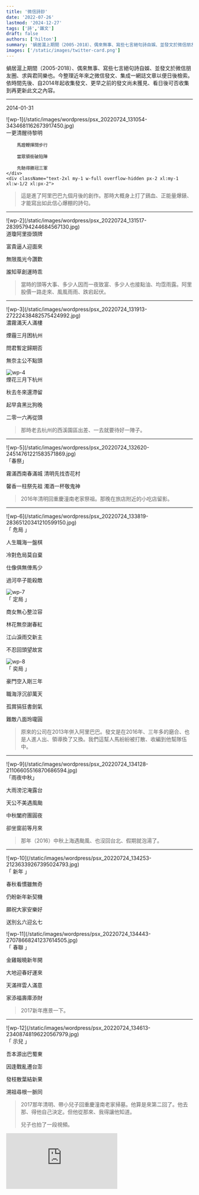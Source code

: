 ```yaml
---
title: '微信詩鈔'
date: '2022-07-26'
lastmod: '2024-12-27'
tags: ['詩','雜文']
draft: false
authors: ['hilton']
summary: '蝸居滬上期間（2005-2018）、偶來無事、寫些七言絕句詩自娛、並發文於微信朋友圈、求與君同樂也。'
images: ['/static/images/twitter-card.png']
---
```


蝸居滬上期間（2005-2018）、偶來無事、寫些七言絕句詩自娛、並發文於微信朋友圈、求與君同樂也。今整理近年來之微信發文、集成一網誌文章以便日後檢索。依時間先後、自2014年起收集發文、更早之前的發文尚未獲見、看日後可否收集到再更新此文之內容。

---
<time>2014-01-31</time>
<div className="-mx-2 flex flex-wrap overflow-hidden xl:-mx-2">
    <div className="my-1 w-full overflow-hidden px-2 xl:my-1 xl:w-1/2 xl:px-2">
     ![wp-1](/static/images/wordpress/psx_20220724_131054-3434681162673917450.jpg)
    </div>
    <div className="text-2xl text-center [writing-mode:vertical-rl] [text-orientation:upright]">
        一更清醒待黎明

        馬蹬鞭揮闊步行

        當眾領銜破陷陣

        先馳得勝冠三軍
    </div>
    <div className="text-2xl my-1 w-full overflow-hidden px-2 xl:my-1 xl:w-1/2 xl:px-2">
> 這是進了阿里巴巴九個月後的創作。那時大概身上打了鷄血、正能量爆錶、才能寫出如此信心爆棚的詩句。
    </div>
 </div>

---

<div className="-mx-2 flex flex-wrap overflow-hidden xl:-mx-2">
    <div className="my-1 w-full overflow-hidden px-2 xl:my-1 xl:w-1/2 xl:px-2">
        ![wp-2](/static/images/wordpress/psx_20220724_131517-28395794244684567130.jpg)
    </div>
    <div className="text-2xl text-center [writing-mode:vertical-rl] [text-orientation:upright]">
道瓊阿里掛頭牌

富貴逼人迎面來

無限風光今讚歎

誰知草創運時乖
    </div>
    <div className="text-2xl my-1 w-full overflow-hidden px-2 xl:my-1 xl:w-1/2 xl:px-2">
>當時的頭等大事、多少人因而一夜致富、多少人也接點油、均霑雨露。阿里股價一路走來、風風雨雨、跌宕起伏。
    </div>
</div>

---

<div className="-mx-2 flex flex-wrap overflow-hidden xl:-mx-2">
    <div className="my-1 w-full overflow-hidden px-2 xl:my-1 xl:w-1/2 xl:px-2">
        ![wp-3](/static/images/wordpress/psx_20220724_131913-27222438482575424992.jpg)
    </div>
    <div className="text-2xl text-center [writing-mode:vertical-rl] [text-orientation:upright]">
濃霧滿天人滿樓

煙霾三月困杭州

問君暫定歸期否

無奈主公不點頭
    </div>
    <div className="my-1 w-full overflow-hidden px-2 xl:my-1 xl:w-1/2 xl:px-2">
        ![wp-4](/static/images/wordpress/psx_20220724_132156-28961981191222620506.jpg)
    </div>
    <div className="text-2xl text-center [writing-mode:vertical-rl] [text-orientation:upright]">
煙花三月下杭州

秋去冬來還滯留

起早貪黑比狗晚

二零一六再從頭
    </div>
    <div className="text-2xl my-1 w-full overflow-hidden px-2 xl:my-1 xl:w-1/2 xl:px-2">
>那時老去杭州的西溪園區出差、一去就要待好一陣子。
    </div>
</div>

---

<div className="-mx-2 flex flex-wrap overflow-hidden xl:-mx-2">
    <div className="my-1 w-full overflow-hidden px-2 xl:my-1 xl:w-1/2 xl:px-2">
        ![wp-5](/static/images/wordpress/psx_20220724_132620-24514761221583571869.jpg)
    </div>
    <div className="text-2xl text-center [writing-mode:vertical-rl] [text-orientation:upright]">
「春祭」

霧滿西南春滿城 清明先找杏花村

馨香一柱祭先祖 濁酒一杯敬鬼神
    </div>
    <div className="text-2xl my-1 w-full overflow-hidden px-2 xl:my-1 xl:w-1/2 xl:px-2">
>2016年清明回重慶潼南老家祭祖。那晚在旅店附近的小吃店留影。
    </div>
</div>

---

<div className="-mx-2 flex flex-wrap overflow-hidden xl:-mx-2">
    <div className="my-1 w-full overflow-hidden px-2 xl:my-1 xl:w-1/2 xl:px-2">
        ![wp-6](/static/images/wordpress/psx_20220724_133819-28365120341210599150.jpg)
    </div>
    <div className="text-2xl text-center [writing-mode:vertical-rl] [text-orientation:upright]">
「 危局 」
 
人生職海一盤棋

冷對危局莫自棄

仕像俱無俥馬少

過河卒子能殺敵
    </div>
    <div className="my-1 w-full overflow-hidden px-2 xl:my-1 xl:w-1/2 xl:px-2">
        ![wp-7](/static/images/wordpress/psx_20220724_133857-29137478180794826702.jpg)
    </div>
    <div className="text-2xl text-center [writing-mode:vertical-rl] [text-orientation:upright]">
 「 定局 」

商女無心整泣容

林花無奈謝春紅

江山淚雨交新主

不忍回頭望故宮
    </div>
    <div className="my-1 w-full overflow-hidden px-2 xl:my-1 xl:w-1/2 xl:px-2">
        ![wp-8](/static/images/wordpress/psx_20220724_133941-22521056333220500679.jpg)
    </div>
        <div className="text-2xl text-center [writing-mode:vertical-rl] [text-orientation:upright]">
 「 奕局 」

 豪門空入剛三年

 職海浮沉卻萬天

 孤賞狷狂書劍氣

 難敵八面玲瓏圓
        </div>
    <div className="text-2xl my-1 w-full overflow-hidden px-2 xl:my-1 xl:w-1/2 xl:px-2">
>原來的公司在2013年併入阿里巴巴。發文是在2016年、三年多的磨合、也是人進人出、領導換了又換。我們這幫人馬紛紛被打散、收編到他幫隊伍中。
    </div>

</div>

---

<div className="-mx-2 flex flex-wrap overflow-hidden xl:-mx-2">
    <div className="my-1 w-full overflow-hidden px-2 xl:my-1 xl:w-1/2 xl:px-2">
        ![wp-9](/static/images/wordpress/psx_20220724_134128-21106605516870686594.jpg)
    </div>
    <div className="text-2xl text-center [writing-mode:vertical-rl] [text-orientation:upright]">
「雨夜中秋」

大雨滂沱淹露台

天公不美遇風颱

中秋闔府團圓夜

卻坐窗前等月來
    </div>
    <div className="text-2xl my-1 w-full overflow-hidden px-2 xl:my-1 xl:w-1/2 xl:px-2">
>那年（2016）中秋上海遇颱風、也沒回台北、假期就泡湯了。
    </div>
</div>


---

<div className="-mx-2 flex flex-wrap overflow-hidden xl:-mx-2">
   <div className="my-1 w-full overflow-hidden px-2 xl:my-1 xl:w-1/2 xl:px-2">
     ![wp-10](/static/images/wordpress/psx_20220724_134253-21236339267395024793.jpg)
   </div>
   <div className="text-2xl text-center [writing-mode:vertical-rl] [text-orientation:upright]">
 「 新年 」
 
 春秋看慣雖無奇
 
 仍盼新年新契機
 
 願祝大家安樂好
 
 送別幺六迎幺七
    </div>
   <div className="my-1 w-full overflow-hidden px-2 xl:my-1 xl:w-1/2 xl:px-2">
     ![wp-11](/static/images/wordpress/psx_20220724_134443-27078668241237614505.jpg)
   </div>
   <div className="text-2xl text-center [writing-mode:vertical-rl] [text-orientation:upright]">
「 春聯 」

金雞報曉新年開

大地迎春好運來

天滿祥雲人滿意

家添福壽庫添財
    </div>
    <div className="text-2xl my-1 w-full overflow-hidden px-2 xl:my-1 xl:w-1/2 xl:px-2">
>2017新年應景一下。
    </div>
</div>

---

<div className="-mx-2 flex flex-wrap overflow-hidden xl:-mx-2">
    <div className="my-1 w-full overflow-hidden px-2 xl:my-1 xl:w-1/2 xl:px-2">
        ![wp-12](/static/images/wordpress/psx_20220724_134613-23408748196220567979.jpg)
    </div>
    <div className="text-2xl text-center [writing-mode:vertical-rl] [text-orientation:upright]">
「 示兒 」

吾本源出巴蜀東

因逢戰亂遷台澎

發枝散葉結新果

溯祖尋根一脈同
    </div>
    <div className="text-2xl my-1 w-full overflow-hidden px-2 xl:my-1 xl:w-1/2 xl:px-2">
>2017那年清明、帶小兒子回重慶潼南老家掃墓。他算是來第二回了。他去那、得他自己決定。但他從那來、我得讓他知道。
>
>兒子也拍了一段視頻。
    </div>
</div>

<iframe
    className="w-full aspect-video self-stretch md:min-h-96"
    src="https://www.youtube.com/embed/TBDCr0pNvhY"
    frameBorder="0"
    title="Product Overview Video"
    aria-hidden="true"
/>

---

<div className="-mx-2 flex flex-wrap overflow-hidden xl:-mx-2">
    <div className="my-1 w-full overflow-hidden px-2 xl:my-1 xl:w-1/2 xl:px-2">
         ![wp-12](/static/images/wordpress/psx_20220724_134817-26115669727316213287.jpg)
    </div>
    <div className="text-2xl text-center [writing-mode:vertical-rl] [text-orientation:upright]">
「 阿里人 」

斬蛟揮毫雲射雕

狷狂劍氣詩情豪

風流唯我隨心展

一代天驕試比高
    </div>
    <div className="text-2xl my-1 w-full overflow-hidden px-2 xl:my-1 xl:w-1/2 xl:px-2">
>加了《阿里人》當詩的標題就太矯揉了、那時大概想給阿里同事看見吧。但詩本身卻寫得還可以、能讓自己意淫一下。
    </div>

</div>

---

<div className="-mx-2 flex flex-wrap overflow-hidden xl:-mx-2">
    <div className="my-1 w-full overflow-hidden px-2 xl:my-1 xl:w-1/2 xl:px-2">
        ![wp-13](/static/images/wordpress/psx_20220724_135055-46859141936565120774.jpg)
    </div>
    <div className="text-2xl text-center [writing-mode:vertical-rl] [text-orientation:upright]">
「 倦鳥盼歸巢 之一 」

客居滬上何時央 難把他鄉認故鄉

常羨寓娘曉度日 此心安住是吾鄉


「 倦鳥盼歸巢 之二 」


夜醒他鄉風勁狂 舉頭無月地無霜

回頭遙望歸鄉路 喜見故鄉明月光
    </div>
    <div className="text-2xl my-1 w-full overflow-hidden px-2 xl:my-1 xl:w-1/2 xl:px-2">
>出來得久了、想家了、心累了。一口氣發二首詩。
    </div>
</div>

---

<div className="-mx-2 flex flex-wrap overflow-hidden xl:-mx-2">
   <div className="my-1 w-full overflow-hidden px-2 xl:my-1 xl:w-1/2 xl:px-2">
     ![wp-14](/static/images/wordpress/psx_20220724_135244-23078717732130347729.jpg)
   </div>
   <div className="text-2xl text-center [writing-mode:vertical-rl] [text-orientation:upright]">
「 離 」

王貴朱門府邸深

折腰俯首謝宏恩

仰天大笑出門去

吾乃今非阿里人
    </div>
    <div className="text-2xl my-1 w-full overflow-hidden px-2 xl:my-1 xl:w-1/2 xl:px-2">
>離職那天的發文、在阿里待了五年。
    </div>
</div>


---

<div className="-mx-2 flex flex-wrap overflow-hidden xl:-mx-2">
   <div className="my-1 w-full overflow-hidden px-2 xl:my-1 xl:w-1/2 xl:px-2">
     ![wp-15](/static/images/wordpress/psx_20220724_135423-21908552717533398518.jpg)
   </div>
   <div className="text-2xl text-center [writing-mode:vertical-rl] [text-orientation:upright]">
「 新晨 」

雄雞報曉迎新晨

備馬提戈等號聲

靜待天明破暗夜

關山萬里再出征
    </div>
    <div className="text-2xl my-1 w-full overflow-hidden px-2 xl:my-1 xl:w-1/2 xl:px-2">
>老頭被踢出來、何去何從、心沒底。但場面還是要撐住、寫些激勵自己的詩句。
    </div>
</div>

---
<div className="-mx-2 flex flex-wrap overflow-hidden xl:-mx-2">
    <div className="my-1 w-full overflow-hidden px-2 xl:my-1 xl:w-1/2 xl:px-2">
        ![wp-16](/static/images/wordpress/psx_20220724_135548-23064470560056966205.jpg)
    </div>
    <div className="text-2xl text-center [writing-mode:vertical-rl] [text-orientation:upright]">
「 定風波 最後一夜 」

一曲送君催淚花 一別自此各天涯

回望來時行踏路 可惡 功名不就負芳華

創業不成心半死 破事 任隨風捲任隨他

寄寓他鄉求斗米 沒戲 也無風雨也無霞
    </div>
    <div className="text-2xl my-1 w-full overflow-hidden px-2 xl:my-1 xl:w-1/2 xl:px-2">
>在上海的最後一夜。吃完送別飯後回住處寫了這闕定風波。詞中的“慚愧”、“殘念”與“乏味”都未押韻。試試“可惡”、“破事”、“沒戲”。
>
>“功名不就負芳華”算得上是人生職場的小總結吧！也許就如這網站的首頁所題：
>
> 莫歎萬般皆是命、人生總得服因緣。
    </div>
</div>

